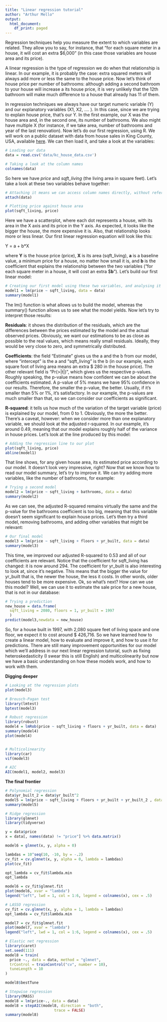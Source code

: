 ```yaml
---
title: "Linear regression tutorial"
author: "Arthur Mello"
output:
  html_document:
    df_print: paged
---
```


Regression techniques help you measure the extent to which variables are related. They allow you to say, for instance, that “for each square meter in a house, it will cost an extra $6,000” (in this case those variables are house area and its price).

A linear regression is the type of regression we do when that relationship is linear. In our example, it is probably the case: extra squared meters will always add more or less the same to the house price. Now let’s think of house price per number of bathrooms: although adding a second bathroom to your house will increase a its house price, it is very unlikely that the 12th bathroom will make much difference to a house that already has 11 of them.

In regression techniques we always have our target numeric variable (Y) and our explanatory variables (X1, X2, …. ). In this case, since we are trying to explain house price, that’s our Y. In the first example, our X was the house area and, in the second one, its number of bathrooms. We also might have multiple X (for instance, if we take area, number of bathrooms and year of the last renovation).
Now let’s do our first regression, using R. We will work on a public dataset with data from house sales in King County, USA, available [here](https://www.kaggle.com/harlfoxem/housesalesprediction/downloads/housesalesprediction.zip/1). We can then load it, and take a look at the variables:


```r
# Loading our data
data = read.csv('data/kc_house_data.csv')

# Taking a look at the column names
colnames(data)
```

So here we have *price* and *sqft_living* (the living area in square feet). Let’s take a look at these two variables behave together:


```r
# Attaching it means we can access column names directly, without referring to the data frame
attach(data)

# Plotting price against house area
plot(sqft_living, price)
```
Here we have a scatterplot, where each dot represents a house, with its area in the X axis and its price in the Y axis. As expected, it looks like the bigger the house, the more expensive it is. Also, that relationship looks more or less linear. Our first linear regression equation will look like this:

Y = a + b*X

where **Y** is the house price (price), **X** is its area (sqft_living), **a** is a baseline value, a minimum price for a house, no matter how small it is, and **b** is the coefficient that explains the relationship between the two variables (“for each square meter in a house, it will cost an extra $**b**”).
Let’s build our first linear model:

```r
# Creating our first model using these two variables, and analysing it
model1 = lm(price ~ sqft_living, data = data)
summary(model1)
```


The lm() function is what allows us to build the model, whereas the summary() function allows us to see what the model yields. Now let’s try to interpret those results:

**Residuals**: it shows the distribution of the residuals, which are the differences between the prices estimated by the model and the actual observed prices. Obviously, we want our estimations to be as close as possible to the real values, which means really small residuals. Ideally, they would be very close to zero, and symmetrically distributed.

**Coefficients**: the field “Estimate” gives us the a and the b from our model, where “intercept” is the a and “sqft_living” is the b (in our example, each square foot of living area means an extra $ 280 in the house price). The other relevant field is “Pr(>|t|)”, which gives us the respective p-values. Roughly speaking, the p-value means how confident we can be about the coefficients estimated. A p-value of 5% means we have 95% confidence in our results. Therefore, the smaller the p-value, the better. Usually, if it’s smaller than 5% or 1%, it’s satisfactory. In our example, the p-values are much smaller than that, so we can consider our coefficients as significant.

**R-squared**: it tells us how much of the variation of the target variable (price) is explained by our model, from 0 to 1. Obviously, the more the better. There’s a caveat, however: when we consider more than one explanatory variable, we should look at the adjusted r-squared. In our example, it’s around 0.49, meaning that our model explains roughly half of the variance in house prices.
Let’s look at the line produced by this model:


```r
# Adding the regression line to our plot
plot(sqft_living, price)
abline(model1)
```


That line shows, for any given house area, its estimated price according to our model. It doesn’t look very impressive, right? Now that we know how to read our model summary, let’s try to improve it. We can try adding more variables, like the number of bathrooms, for example:


```r
# Trying a second model
model2 = lm(price ~ sqft_living + bathrooms, data = data)
summary(model2)
```


As we can see, the adjusted R-squared remains virtually the same and the p-value for the bathrooms coefficient is too big, meaning that this variable doesn’t seem significant to explain house prices. Let’s then try a third model, removing bathrooms, and adding other variables that might be relevant:

```r
# Our final model
model3 = lm(price ~ sqft_living + floors + yr_built, data = data)
summary(model3)
```
This time, we improved our adjusted R-squared to 0.53 and all of our coefficients are relevant. Notice that the coefficient for sqft_living has changed: it is now around 294. The coefficient for yr_built is also interesting to look at, since it’s negative. This means that the bigger the value for yr_built that is, the newer the house, the less it costs. In other words, older houses tend to be more expensive.
Ok, so what’s next? How can we use this model? Well, we can use it to estimate the sale price for a new house, that is not in our database:


```r
# Trying a prediction
new_house = data.frame(
  sqft_living = 2080, floors = 1, yr_built = 1997
  )
predict(model3,newdata = new_house)
```
So, for a house built in 1997, with 2,080 square feet of living space and one floor, we expect it to cost around $ 426,716.
So we have learned how to create a linear model, how to evaluate and improve it, and how to use it for predictions. There are still many improvement opportunities for our model which we’ll address in our next linear regression tutorial, such as fixing heteroskedasticity (I swear this is still English) and multicolinearity but now we have a basic understanding on how these models work, and how to work with them.

**Digging deeper**

```r
# Looking at the regression plots
plot(model3)

# Breusch-Pagan test
library(lmtest)
bptest(model3)

# Robust regression
library(robust)
model4 = lmRob(price ~ sqft_living + floors + yr_built, data = data)
summary(model4)
plot(model4)


# Multicolinearity
library(car)
vif(model3)

# AIC
AIC(model1, model2, model3)
```

**The final frontier**

```r
# Polynomial regression
data$yr_built_2 = data$yr_built^2
model5 = lm(price ~ sqft_living + floors + yr_built + yr_built_2 , data = data)
summary(model5)

# Ridge regression
library(glmnet)
library(tidyverse)

y = data$price
x = data[, names(data) != "price"] %>% data.matrix()

model6 = glmnet(x, y, alpha = 0)

lambdas = 10^seq(10, -10, by = -.2)
cv_fit = cv.glmnet(x, y, alpha = 0, lambda = lambdas)
plot(cv_fit)

opt_lambda = cv_fit$lambda.min
opt_lambda

model6 = cv_fit$glmnet.fit
plot(model6, xvar = "lambda")
legend("left", lwd = 1, col = 1:6, legend = colnames(x), cex = .5)

# LASSO regression
cv_fit = cv.glmnet(x, y, alpha = 1, lambda = lambdas)
opt_lambda = cv_fit$lambda.min

model7 = cv_fit$glmnet.fit
plot(model7, xvar = "lambda")
legend("left", lwd = 1, col = 1:6, legend = colnames(x), cex = .5)

# Elastic net regression
library(caret)
set.seed(111)
model8 = train(
  price ~., data = data, method = "glmnet",
  trControl = trainControl("cv", number = 10),
  tuneLength = 10
)

model8$bestTune

# Stepwise regression
library(MASS)
model8 = lm(price~., data = data)
model8 = stepAIC(model8, direction = "both", 
                      trace = FALSE)
summary(model8)
```
